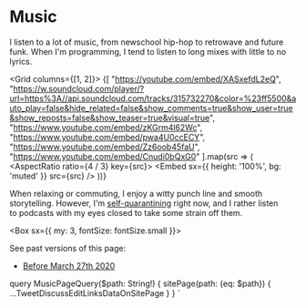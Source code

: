 

<PageLayout>
<main>

# Music

I listen to a lot of music, from newschool hip-hop to retrowave and future funk.
When I'm programming, I tend to listen to long mixes with little to no lyrics.

<Grid columns={[1, 2]}>
  {[
    "https://youtube.com/embed/XASxefdL2eQ",
    "https://w.soundcloud.com/player/?url=https%3A//api.soundcloud.com/tracks/315732270&color=%23ff5500&auto_play=false&hide_related=false&show_comments=true&show_user=true&show_reposts=false&show_teaser=true&visual=true",
    "https://www.youtube.com/embed/zKGrm4l62Wc",
    "https://www.youtube.com/embed/pwa4U0ccECY",
    "https://www.youtube.com/embed/Zz6oob45faU",
    "https://www.youtube.com/embed/Cnudi0bQxG0"
  ].map(src => (
    <AspectRatio ratio={4 / 3} key={src}>
      <Embed sx={{ height: '100%', bg: 'muted' }} src={src} />
    </AspectRatio>
  ))}
</Grid>

When relaxing or commuting, I enjoy a witty punch line and smooth storytelling.
However, I'm [self-quarantining] right now, and I rather listen to&nbsp;podcasts with my
eyes closed to take some strain off them.

[self-quarantining]: https://staythefuckhome.com/

<!-- When relaxing or commuting, I do enjoy a witty punch line and smooth storytelling.

Few artists I listen to recently:
<Grid columns={[1, 2]}>
  {[
    "https://open.spotify.com/embed/playlist/37i9dQZF1DX7foYGnjLMgQ",
    "https://open.spotify.com/embed/artist/2P5sC9cVZDToPxyomzF1UH",
    "https://open.spotify.com/embed/album/5SOxvevA7eQuQKvVdhTgGN",
    "https://www.youtube.com/embed/videoseries?list=OLAK5uy_kkAiXDFZvrc5MwVUDDkKCE0ZfL6s4nqxQ",
    "https://open.spotify.com/embed/album/7o70PHWH5M4rDuMRJKQGIM",
    "https://open.spotify.com/embed/album/0elfyHheFFHADFVMeBamN6"
  ].map(src => (
    <AspectRatio ratio={4 / 3} key={src}>
      <Embed sx={{ height: '100%', bg: 'muted' }} src={src} />
    </AspectRatio>
  ))}
</Grid>

<div style={{ height: '3.5em' }} />

-->

<Box sx={{ my: 3, fontSize: fontSize.small }}>

See past versions of this page:

- [Before March 27th 2020](https://5e7c7848bd5c980007680613--hasparus.netlify.com/music/)

</Box>

<TweetDiscussEditLinks socialLinks={props.data.sitePage.socialLinks} />

</main>
</PageLayout>


  query MusicPageQuery($path: String!) {
    sitePage(path: {eq: $path}) {
      ...TweetDiscussEditLinksDataOnSitePage
    }
  }
`
